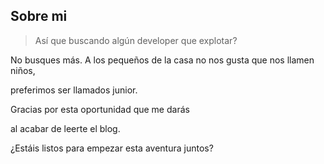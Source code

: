 ## Sobre mi

> Así que buscando algún developer que explotar?


No busques más. A los pequeños de la casa no nos gusta que nos llamen niños,

preferimos ser llamados junior. 

Gracias por esta oportunidad que me darás

 al acabar de leerte el blog.

¿Estáis listos para empezar esta aventura juntos?


